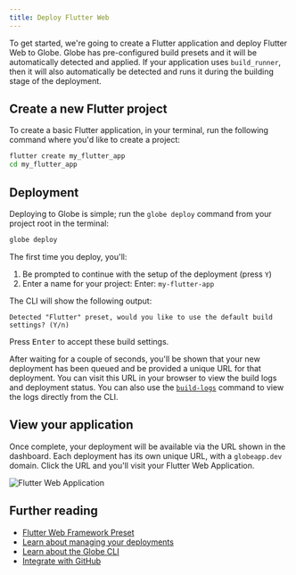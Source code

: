 ```yaml
---
title: Deploy Flutter Web
---
```


To get started, we're going to create a Flutter application and deploy Flutter Web to Globe. Globe has pre-configured build presets and it will be automatically detected and applied. If your application uses `build_runner`, then it will also automatically be detected and runs it during the building stage of the deployment.

## Create a new Flutter project

To create a basic Flutter application, in your terminal, run the following command where you'd like to create a project:

```bash
flutter create my_flutter_app
cd my_flutter_app
```

## Deployment

Deploying to Globe is simple; run the `globe deploy` command from your project root in the terminal:

```bash
globe deploy
```

The first time you deploy, you'll:

1. Be prompted to continue with the setup of the deployment (press `Y`)
1. Enter a name for your project: Enter: `my-flutter-app`

The CLI will show the following output:

```
Detected "Flutter" preset, would you like to use the default build settings? (Y/n)
```

Press <kbd>Enter</kbd> to accept these build settings.

After waiting for a couple of seconds, you'll be shown that your new deployment has been queued and be provided a unique URL for that deployment. You can visit this URL in your browser to view the build logs and deployment status. You can also use the [`build-logs`](/cli/commands/build-logs) command to view the logs directly from the CLI.

## View your application

Once complete, your deployment will be available via the URL shown in the dashboard. Each deployment has its own unique URL, with a `globeapp.dev` domain. Click the URL and you'll visit your Flutter Web Application.

![Flutter Web Application](/assets/flutter-web.png)

## Further reading

- [Flutter Web Framework Preset](/frameworks/flutter-web)
- [Learn about managing your deployments](/core-concepts/deployments)
- [Learn about the Globe CLI](/cli)
- [Integrate with GitHub](/core-concepts/github-integration)
